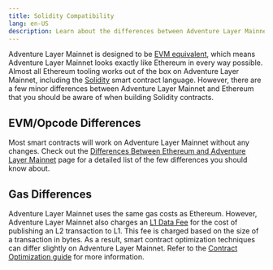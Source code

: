 ```yaml
---
title: Solidity Compatibility
lang: en-US
description: Learn about the differences between Adventure Layer Mainnet and Ethereum when building Solidity contracts.
---
```



Adventure Layer Mainnet is designed to be [EVM equivalent](https://web.archive.org/web/20231127160757/https://medium.com/ethereum-optimism/introducing-evm-equivalence-5c2021deb306), which means Adventure Layer Mainnet looks exactly like Ethereum in every way possible.
Almost all Ethereum tooling works out of the box on Adventure Layer Mainnet, including the [Solidity](https://soliditylang.org/) smart contract language.
However, there are a few minor differences between Adventure Layer Mainnet and Ethereum that you should be aware of when building Solidity contracts.

## EVM/Opcode Differences

Most smart contracts will work on Adventure Layer Mainnet without any changes.
Check out the [Differences Between Ethereum and Adventure Layer Mainnet](/chain/differences#opcodes) page for a detailed list of the few differences you should know about.

## Gas Differences

Adventure Layer Mainnet uses the same gas costs as Ethereum.
However, Adventure Layer Mainnet also charges an [L1 Data Fee](/stack/transactions/fees#l1-data-fee) for the cost of publishing an L2 transaction to L1.
This fee is charged based on the size of a transaction in bytes.
As a result, smart contract optimization techniques can differ slightly on Adventure Layer Mainnet.
Refer to the [Contract Optimization guide](./optimization) for more information.
